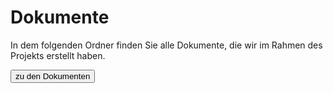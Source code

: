 # Dokumente

In dem folgenden Ordner finden Sie alle Dokumente, die wir im Rahmen des Projekts erstellt haben.

<Link
    href={"https://cloud.reedu.de/s/BNxfKeZdLsXMLbm"}
    target="_blank"
>
    <Button>zu den Dokumenten <ArrowRightIcon className="h-5 ml-2" /></Button>
</Link>
